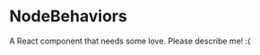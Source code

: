 
<Meta title="@flapjs/modules/node/graph/behaviors/NodeBehaviors"
    component={NodeBehaviors}/>

# NodeBehaviors

A React component that needs some love. Please describe me! :(

<Props of={NodeBehaviors}/>

